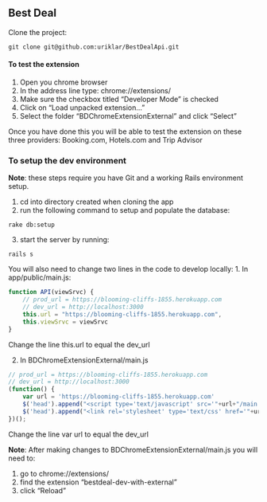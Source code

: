 ## Best Deal 

Clone the project:

```
git clone git@github.com:uriklar/BestDealApi.git
```

#### To test the extension

1. Open you chrome browser
2. In the address line type: chrome://extensions/
3. Make sure the checkbox titled "Developer Mode" is checked
5. Click on "Load unpacked extension..."
6. Select the folder "BDChromeExtensionExternal" and click "Select"

Once you have done this you will be able to test the extension on these three providers:
Booking.com, Hotels.com and Trip Advisor


### To setup the dev environment

**Note**: these steps require you have Git and a working Rails environment setup.

1. cd into directory created when cloning the app
2. run the following command to setup and populate the database:

```rake db:setup```

3. start the server by running:

```rails s```


You will also need to change two lines in the code to develop locally:
1. In app/public/main.js:

```javascript
function API(viewSrvc) {
	// prod_url = https://blooming-cliffs-1855.herokuapp.com
	// dev_url = http://localhost:3000
	this.url = "https://blooming-cliffs-1855.herokuapp.com",
	this.viewSrvc = viewSrvc
}
```


Change the line this.url to equal the dev_url

2. In BDChromeExtensionExternal/main.js
```javascript
// prod_url = https://blooming-cliffs-1855.herokuapp.com
// dev_url = http://localhost:3000
(function() {
	var url = 'https://blooming-cliffs-1855.herokuapp.com'
	$('head').append("<script type='text/javascript' src='"+url+"/main.js'>");
	$('head').append("<link rel='stylesheet' type='text/css' href='"+url+"/main.css'>");
})();
```

Change the line var url to equal the dev_url

**Note**: After making changes to BDChromeExtensionExternal/main.js you will need to:

1. go to chrome://extensions/
2. find the extension "bestdeal-dev-with-external"
3. click "Reload"
